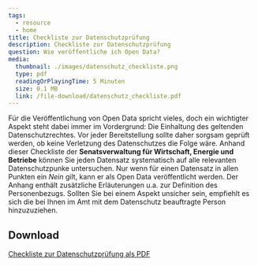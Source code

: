 ```yaml
---
tags:
  - resource
  - home
title: Checkliste zur Datenschutzprüfung
description: Checkliste zur Datenschutzprüfung
question: Wie veröffentliche ich Open Data?
media:
  thumbnail: ./images/datenschutz_checkliste.png
  type: pdf
  readingOrPlayingTime: 5 Minuten
  size: 0.1 MB
  link: /file-download/datenschutz_checkliste.pdf
---
```


Für die Veröffentlichung von Open Data spricht vieles, doch ein wichtigter Aspekt steht dabei immer im Vordergrund: Die Einhaltung des geltenden Datenschutzrechtes. Vor jeder Bereitstellung sollte daher sorgsam geprüft werden, ob keine Verletzung des Datenschutzes die Folge wäre. Anhand dieser Checkliste der **Senatsverwaltung für Wirtschaft, Energie und Betriebe** können Sie jeden Datensatz systematisch auf alle relevanten Datenschutzpunke untersuchen. Nur wenn für einen Datensatz in allen Punkten ein _Nein_ gilt, kann er als Open Data veröffentlicht werden. Der Anhang enthält zusätzliche Erläuterungen u.a. zur Definition des Personenbezugs. Sollten Sie bei einem Aspekt unsicher sein, empfiehlt es sich die bei Ihnen im Amt mit dem Datenschutz beauftragte Person hinzuzuziehen.

<PdfEmbed
  filePath="/file-download/datenschutz_checkliste.pdf"
  downloadLinkText="Download Open-Data-Checkliste"
  mediaMetadata={frontmatter.media}
/>

## Download

[Checkliste zur Datenschutzprüfung als PDF](/file-download/datenschutz_checkliste.pdf)
